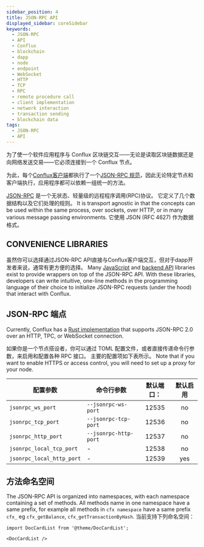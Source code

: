 ```yaml
---
sidebar_position: 4
title: JSON-RPC API
displayed_sidebar: coreSidebar
keywords:
  - JSON-RPC
  - API
  - Conflux
  - blockchain
  - dapp
  - node
  - endpoint
  - WebSocket
  - HTTP
  - TCP
  - RPC
  - remote procedure call
  - client implementation
  - network interaction
  - transaction sending
  - blockchain data
tags:
  - JSON-RPC
  - API
---
```


为了使一个软件应用程序与 Conflux 区块链交互——无论是读取区块链数据还是向网络发送交易——它必须连接到一个 Conflux 节点。

为此，每个[Conflux客户端](https://github.com/conflux-chain/conflux-rust)都执行了一个[JSON-RPC 规范](https://github.com/Conflux-Chain/jsonrpc-spec)，因此无论特定节点和客户端执行，应用程序都可以依赖一组统一的方法。

[JSON-RPC](https://www.jsonrpc.org/specification) 是一个无状态、轻量级的远程程序调用(RPC)协议。 它定义了几个数据结构以及它们处理的规则。 It is transport agnostic in that the concepts can be used within the same process, over sockets, over HTTP, or in many various message passing environments. 它使用 JSON (RFC 4627) 作为数据格式。

## CONVENIENCE LIBRARIES

虽然你可以选择通过JSON-RPC API直接与Conflux客户端交互，但对于dapp开发者来说，通常有更方便的选择。 Many [JavaScript](https://github.com/conflux-chain/js-conflux-sdk) and [backend API](https://github.com/conflux-chain/go-conflux-sdk) libraries exist to provide wrappers on top of the JSON-RPC API. With these libraries, developers can write intuitive, one-line methods in the programming language of their choice to initialize JSON-RPC requests (under the hood) that interact with Conflux.

## JSON-RPC 端点

Currently, Conflux has a [Rust implementation](https://github.com/Conflux-Chain/conflux-rust) that supports JSON-RPC 2.0 over an HTTP, TPC, or WebSocket connection.

如果你是一个节点搭设者，你可以通过 TOML 配置文件，或者直接传递命令行参数，来启用和配置各种 RPC 接口。 主要的配置项如下表所示。 Note that if you want to enable HTTPS or access control, you will need to set up a proxy for your node.

| 配置参数                      | 命令行参数                 |     默认端口：      |        默认启用          |
| ------------------------- | --------------------- | :------------: | :------------------: |
| `jsonrpc_ws_port`         | `--jsonrpc-ws-port`   | 12535          | no                   |
| `jsonrpc_tcp_port`        | `--jsonrpc-tcp-port`  | 12536          | no                   |
| `jsonrpc_http_port`       | `--jsonrpc-http-port` | 12537          | no                   |
| `jsonrpc_local_tcp_port`  | -                     | 12538          | no                   |
| `jsonrpc_local_http_port` | -                     | 12539          | yes                  |

## 方法命名空间

The JSON-RPC API is organized into namespaces, with each namespace containing a set of methods. All methods name in one namespace have a same prefix, for example all methods in `cfx namespace` have a same prefix `cfx_` eg `cfx_getBalance`, `cfx_getTransactionByHash`. 当前支持下列命名空间：

```mdx-code-block
import DocCardList from '@theme/DocCardList';

<DocCardList />
```
